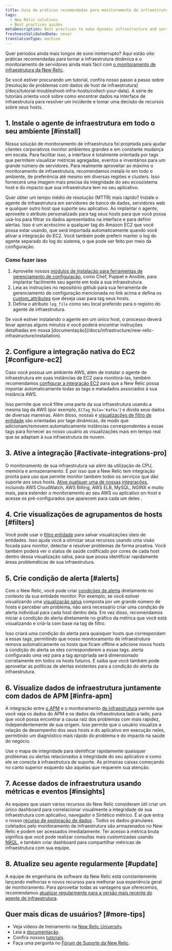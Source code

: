 ```yaml
---
title: Guia de práticas recomendadas para monitoramento de infraestrutura
tags:
  - New Relic solutions
  - Best practices guides
metaDescription: Best practices to make dynamic infrastructure and server monitoring even easier with New Relic.
freshnessValidatedDate: never
translationType: machine
---
```


Quer períodos ainda mais longos de sono ininterrupto? Aqui estão oito práticas recomendadas para tornar a infraestrutura dinâmica e o monitoramento de servidores ainda mais fácil com [o monitoramento de infraestrutura da New Relic](https://newrelic.com/infrastructure).

<Callout variant="tip">
  Se você estiver procurando um tutorial, confira nosso passo a passo sobre [resolução de problemas com dados de host de infraestrutura](/docs/tutorial-troubleshoot-infra-hosts/collect-your-data). A série de tutoriais orienta você sobre como encontrar dados na interface de infraestrutura para resolver um incidente e tomar uma decisão de recursos sobre seus hosts.
</Callout>

## 1. Instale o agente de infraestrutura em todo o seu ambiente [#install]

Nossa solução de monitoramento de infraestrutura foi projetada para ajudar clientes corporativos monitor ambientes grandes e em constante mudança em escala. Para facilitar isso, a interface é totalmente orientada por tags que permitem visualizar métricas agregadas, eventos e inventários para um grande número de servidores. Para realmente aproveitar ao máximo o monitoramento de infraestrutura, recomendamos instalá-lo em todo o ambiente, de preferência até mesmo em diversas regiões e clusters. Isso fornecerá uma imagem mais precisa da integridade do seu ecossistema host e do impacto que sua infraestrutura tem no seu aplicativo.

Quer obter um tempo médio de resolução (MTTR) mais rápido? Instale o agente de infraestrutura em servidores de banco de dados, servidores web e qualquer outro host que suporte seu aplicativo. Ao implantar o agente, aproveite o atributo personalizado para tag seus hosts para que você possa usá-los para filtrar os dados apresentados na interface e para definir alertas. Isso é um acréscimo a qualquer tag do Amazon EC2 que você possa estar usando, que será importada automaticamente quando você ativar a integração do EC2. Você também pode preferir manter o log do agente separado do log do sistema, o que pode ser feito por meio da configuração.

### Como fazer isso

1. Aproveite nossos [módulos de instalação para ferramentas de gerenciamento de configuração,](/docs/infrastructure/new-relic-infrastructure/config-management-tools) como Chef, Puppet e Ansible, para implantar facilmente seu agente em toda a sua infraestrutura.
2. Leia as instruções no repositório github para sua ferramenta de gerenciamento de configuração mencionada no link acima e defina os [custom_attributes](/docs/infrastructure/new-relic-infrastructure/configuration/configure-infrastructure-agent#attributes) que deseja usar para tag seus hosts.
3. Defina o atributo `log_file` como seu local preferido para o registro do agente de infraestrutura.

<Callout variant="tip">
  Se você estiver instalando o agente em um único host, o processo deverá levar apenas alguns minutos e você poderá encontrar instruções detalhadas em nossa [documentação](/docs/infrastructure/new-relic-infrastructure/installation).
</Callout>

## 2. Configure a integração nativa do EC2 [#configure-ec2]

Caso você possua um ambiente AWS, além de instalar o agente de infraestrutura em suas instâncias de EC2 para monitorá-las, também recomendamos [configurar a integração EC2](/docs/infrastructure/infrastructure-integrations/amazon-integrations/aws-ec2-integration) para que a New Relic possa importar automaticamente todas as tags e metadados associados à sua instância AWS.

Isso permite que você filtre uma parte da sua infraestrutura usando a mesma tag da AWS (por exemplo, `ECTag_Role='Kafka'`) e divida seus dados de diversas maneiras. Além disso, nossas <InlinePopover type="alerts"/>e [visualizações de filtro de entidade](/docs/new-relic-solutions/new-relic-one/core-concepts/search-filter-entities) são orientadas por tage dinâmicas, de modo que adicionam/removem automaticamente instâncias correspondentes a essas tags para fornecer ao nosso usuário as visualizações mais em tempo real que se adaptam à sua infraestrutura de nuvem.

## 3. Ative a integração [#activate-integrations-pro]

O monitoramento de sua infraestrutura vai além da utilização de CPU, memória e armazenamento. É por isso que a New Relic tem integração pronta para uso que permite monitor também todos os serviços que dão suporte aos seus hosts. [Ative qualquer uma de nossas](/docs/infrastructure-integrations-aws-configuration) [integrações](/docs/infrastructure-integrations-aws-configuration), incluindo AWS CloudWatch, AWS Billing, AWS ELB, MySQL, NGINX e muito mais, para estender o monitoramento ao seu AWS ou aplicativo on-host e acesse os <InlinePopover type="dashboards"/>pré-configurados que aparecem para cada um deles .

## 4. Crie visualizações de agrupamentos de hosts [#filters]

Você pode usar o [filtro entidade](/docs/new-relic-solutions/new-relic-one/core-concepts/search-filter-entities) para salvar visualizações úteis de entidades. Isso ajuda você a otimizar seus recursos usando uma visão focada para monitor, detectar e resolver problemas de forma proativa. Você também poderá ver o status de saúde codificado por cores de cada host dentro dessa visualização salva, para que possa identificar rapidamente áreas problemáticas de sua infraestrutura.

## 5. Crie condição de alerta [#alerts]

Com o New Relic, você pode criar [condições de alerta](/docs/alerts/new-relic-alerts/getting-started/alerts-glossary#alert-condition) diretamente no contexto da sua entidade monitor. Por exemplo, se você estiver visualizando uma [visualização salva](/docs/new-relic-solutions/new-relic-one/core-concepts/search-filter-entities) composta por um grande número de hosts e perceber um problema, não será necessário criar uma condição de alerta individual para cada host dentro dela. Em vez disso, recomendamos iniciar a condição do alerta diretamente no gráfico da métrica que você está visualizando e criá-la com base na tag de filtro.

Isso criará uma condição do alerta para quaisquer hosts que correspondam a essas tags, permitindo que nosso monitoramento de infraestrutura remova automaticamente os hosts que ficam offline e adicione novos hosts à condição do alerta se eles corresponderem a essas tags. alerta configurado uma vez para a tag apropriada será dimensionado corretamente em todos os hosts futuros. E saiba que você também pode aproveitar as políticas de alertas existentes para a condição do alerta da infraestrutura.

## 6. Visualize dados de infraestrutura juntamente com dados de APM [#infra-apm]

A integração entre [o APM](/docs/apm/new-relic-apm/getting-started/welcome-new-relic-apm) e o monitoramento [de infraestrutura](/docs/infrastructure/new-relic-infrastructure/getting-started/welcome-new-relic-infrastructure) permite que você veja os dados do APM e os dados da infraestrutura lado a lado, para que você possa encontrar a causa raiz dos problemas com mais rapidez, independentemente de sua origem. Isso permite que o usuário visualize a relação de desempenho dos seus hosts e do aplicativo em execução neles, permitindo um diagnóstico mais rápido do problema e do impacto na saúde do negócio.

Use o mapa de integridade para identificar rapidamente quaisquer problemas ou alertas relacionados à integridade do seu aplicativo e como ele se conecta à infraestrutura de suporte. As primeiras caixas começando no canto superior esquerdo são aquelas que requerem sua atenção.

## 7. Acesse dados de infraestrutura usando métricas e eventos [#insights]

As equipes que usam vários recursos do New Relic consideram útil criar um único dashboard para correlacionar visualmente a integridade de sua infraestrutura com aplicativo, navegador e Sintético métrico. É aí que entra o nosso [recurso de exploração de dados](/docs/query-your-data/explore-query-data/data-explorer/introduction-data-explorer) . Todos os dados granulares coletados pelo monitoramento de infraestrutura são armazenados no New Relic e podem ser acessados imediatamente. Ter acesso à métrica bruta significa que você pode realizar consultas mais customizadas usando [NRQL](/docs/insights/nrql-new-relic-query-language/using-nrql/introduction-nrql), e também criar dashboard para compartilhar métricas de infraestrutura com sua equipe.

## 8. Atualize seu agente regularmente [#update]

A equipe de engenharia de software da New Relic está constantemente lançando melhorias e novos recursos para melhorar sua experiência geral de monitoramento. Para aproveitar todas as vantagens que oferecemos, recomendamos [atualizar regularmente para a versão mais recente do agente de infraestrutura](/docs/infrastructure/install-configure-manage-infrastructure/update-or-uninstall/update-infrastructure-agent).

## Quer mais dicas de usuários? [#more-tips]

* Veja vídeos de treinamento na [New Relic University](https://learn.newrelic.com/).
* Leia a [documentação](/docs/infrastructure).
* Confira nossos [tutoriais](https://newrelic.com/resources/tutorials).
* Faça uma pergunta no [Fórum de Suporte da New Relic](https://discuss.newrelic.com/).